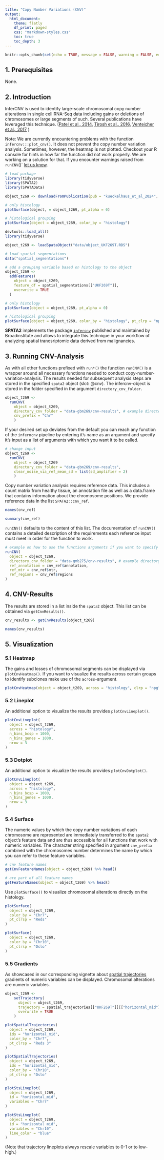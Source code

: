 ```yaml
---
title: "Copy Number Variations (CNV)"
output:
  html_document:
    theme: flatly
    df_print: paged
    css: "markdown-styles.css"
    toc: true
    toc_depth: 3
---
```


```r
knitr::opts_chunk$set(echo = TRUE, message = FALSE, warning = FALSE, echo = TRUE, eval = TRUE, class.source = "code-chunk", out.width = "100%")
```

## 1. Prerequisites

None.

## 2. Introduction

InferCNV is used to identify large-scale chromosomal copy number alterations in single cell RNA-Seq data including gains or deletions of chromosomes or large segments of such. Several publications have leveraged this technique. ([Patel et al., 2014](https://www.ncbi.nlm.nih.gov/pmc/articles/PMC4123637/),
[Tirosh et al., 2016](https://pubmed.ncbi.nlm.nih.gov/27124452/), [Venteicher et al., 2017](https://www.ncbi.nlm.nih.gov/pmc/articles/PMC5519096/)
)

Note: We are currently encountering problems with the function `infercnv:::plot_cnv()`. It does not prevent the copy number variation analysis. Sometimes, however, the heatmap is not plotted. Checkout your R console for hints in how far the function did not work properly. We are working on a solution for that. If you encounter warnings raised from `runCNV`()` [let us know](https://github.com/theMILOlab/SPATA2/issues).

```r

# load package
library(tidyverse)
library(SPATA2)
library(SPATAData)

object_t269 <- downloadFromPublication(pub = "kueckelhaus_et_al_2024", id = "UKF269T")

# only histology
plotSurface(object, = object_t269, pt_alpha = 0)

# histological grouping
plotSurface(object = object_t269, color_by = "histology")

```

```r

devtools::load_all()
library(tidyverse)

object_t269 <- loadSpataObject("data/object_UKF269T.RDS")

# load spatial segmentations
data("spatial_segmentations")

# add a grouping variable based on histology to the object
object_t269 <- 
  addFeatures(
    object = object_t269, 
    feature_df = spatial_segmentations[["UKF269T"]], 
    overwrite = TRUE
  )


```

```r

# only histology
plotSurface(object = object_t269, pt_alpha = 0)

# histological grouping
plotSurface(object = object_t269, color_by = "histology", pt_clrp = "npg")

```

**SPATA2** implements the package [`infercnv`](https://github.com/broadinstitute/inferCNV/wiki) published and maintained by Broadinstitute and allows to integrate this technique in your workflow of analyzing spatial trancsriptomic data derived from malignancies. 

## 3. Running CNV-Analysis

As with all other functions prefixed with `run*()` the function `runCNV()` is a wrapper around all necessary functions needed to conduct copy-number-variation-analysis. The results needed for subsequent analysis steps are stored in the specified `spata2` object (slot: @cnv). The infercnv-object is stored in the folder specified in the argument `directory_cnv_folder`. 

```r

object_t269 <-
  runCNV(
    object = object_t269,
    directory_cnv_folder = "data-gbm269/cnv-results", # example directory
    cnv_prefix = "Chr"
    )

```

If your desired set up deviates from the default you can reach any function of the `inferncnv` pipeline by entering it's name as an argument and specify it's input as a list of arguments with which you want it to be called. 

```r

# change input
object_t269 <- 
  runCNV(
    object = object_t269
    directory_cnv_folder = "data-gbm269/cnv-results", 
    clear_noise_via_ref_mean_sd = list(sd_amplifier = 2)
    )

```

Copy number variation analysis requires reference data. This includes a count matrix from healthy tissue, an annotation file as well as a data.frame that contains information about the chromosome positions. We provide reference data in the list `SPATA2::cnv_ref`.  

```r

names(cnv_ref)

summary(cnv_ref)

```
 `runCNV()` defaults to the content of this list. The documentation of `runCNV()` contains a detailed description of the requirements each reference input must meet in order for the function to work.
 
```r

# example on how to use the functions arguments if you want to specify the reference (ref_*)
runCNV(
  object = object_t269,
  directory_cnv_folder = "data-gmb275/cnv-results", # example directory to 
  ref_annotation = cnv_ref$annotation, 
  ref_mtr = cnv_ref$mtr, 
  ref_regions = cnv_ref$regions
)

```


## 4. CNV-Results

The results are stored in a list inside the `spata2` object. This list can be obtained via `getCnvResults()`. 

```r

cnv_results <- getCnvResults(object_t269)

names(cnv_results)

```


## 5. Visualization 

### 5.1 Heatmap

The gains and losses of chromosomal segments can be displayed via `plotCnvHeatmap()`. If you want to visualize the results across certain groups to identify subclones make use of the `across`-argument. 

```r

plotCnvHeatmap(object = object_t269, across = "histology", clrp = "npg")

```

### 5.2 Lineplot

An additional option to visualize the results provides `plotCnvLineplot()`.

```r

plotCnvLineplot(
  object = object_t269,
  across = "histology", 
  n_bins_bcsp = 1000,
  n_bins_genes = 1000,
  nrow = 3
)

```

### 5.3 Dotplot

An additional option to visualize the results provides `plotCnvDotplot()`.

```r

plotCnvLineplot(
  object = object_t269,
  across = "histology", 
  n_bins_bcsp = 1000,
  n_bins_genes = 1000,
  nrow = 3
)

```

### 5.4 Surface

The numeric values by which the copy number variations of each chromosome are represented are immediately transferred to the `spata2` object's feature data and are thus accessible for all functions that work with numeric variables. The character string specified in argument `cnv_prefix` combined with the chromosomes number determines the name by which you can refer to these feature variables.  

```r

# cnv feature names
getCnvFeatureNames(object = object_t269) %>% head()

# are part of all feature names
getFeatureNames(object = object_t269) %>% head()

```

Use `plotSurface()` to visualize chromosomal alterations directly on the histology.

```r

plotSurface(
  object = object_t269, 
  color_by = "Chr7", 
  pt_clrsp = "Reds"
)

plotSurface(
  object = object_t269, 
  color_by = "Chr10", 
  pt_clrsp = "Oslo" 
)

```

### 5.5 Gradients

As showcased in our corresponding vignette about [spatial trajectories](spata-v2-spatial-trajectories.html) gradients
of numeric variables can be displayed. Chromosomal alterations are numeric variables. 

```r

object_t269 <- 
    setTrajectory(
      object = object_t269, 
      trajectory = spatial_trajectories[["UKF269T"]][["horizontal_mid"]], 
      overwrite = TRUE
    )

plotSpatialTrajectories(
  object = object_t269, 
  ids = "horizontal_mid", 
  color_by = "Chr7", 
  pt_clrsp = "Reds 3"
)

plotSpatialTrajectories(
  object = object_t269, 
  ids = "horizontal_mid", 
  color_by = "Chr10", 
  pt_clrsp = "Oslo"
)

plotStsLineplot(
  object = object_t269, 
  id = "horizontal_mid", 
  variables = "Chr7" 
)

plotStsLineplot(
  object = object_t269, 
  id = "horizontal_mid", 
  variables = "Chr10", 
  line_color = "blue" 
)

```
(Note that trajectory lineplots always rescale variables to 0-1 or to low-high.)




